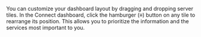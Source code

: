 You can customize your dashboard layout by dragging and dropping server tiles. In the Connect dashboard, click the hamburger (≡) button on any tile to rearrange its position. This allows you to prioritize the information and the services most important to you.
